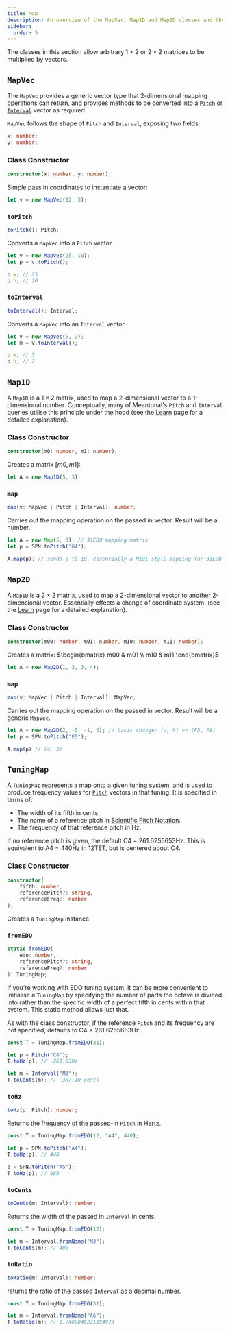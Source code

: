 ```yaml
---
title: Map
description: An overview of the MapVec, Map1D and Map2D classes and their associated methods methods.
sidebar:
  order: 5
---
```


The classes in this section allow arbitrary $1\times2$ or $2\times2$ matrices to be multiplied by vectors.

## `MapVec`

The `MapVec` provides a generic vector type that 2-dimensional mapping operations can return, and provides methods to be converted into a [`Pitch`](/js/pitch) or [`Interval`](/js/pitch) vector as required.

`MapVec` follows the shape of `Pitch` and `Interval`, exposing two fields:

```ts
x: number;
y: number;
```

### Class Constructor

```ts
constructor(x: number, y: number);
```

Simple pass in coordinates to instantiate a vector:

```ts
let v = new MapVec(12, 5);
```

### `toPitch`

```ts
toPitch(): Pitch;
```

Converts a `MapVec` into a `Pitch` vector.

```ts
let v = new MapVec(25, 10);
let p = v.toPitch();

p.w; // 25
p.h; // 10
```

### `toInterval`

```ts
toInterval(): Interval;
```

Converts a `MapVec` into an `Interval` vector.

```ts
let v = new MapVec(5, 2);
let m = v.toInterval();

p.w; // 5
p.h; // 2
```

## `Map1D`

A `Map1D` is a $1\times2$ matrix, used to map a 2-dimensional vector to a 1-dimensional number. Conceptually, many of Meantonal's `Pitch` and `Interval` queries utilise this principle under the hood (see the [Learn](/learn/maps) page for a detailed explanation).

### Class Constructor

```ts
constructor(m0: number, m1: number);
```

Creates a matrix $[m0, m1]$:

```ts
let A = new Map1D(5, 3);
```

### `map`

```ts
map(v: MapVec | Pitch | Interval): number;
```

Carries out the mapping operation on the passed in vector. Result will be a number.

```ts
let A = new Map(5, 3); // 31EDO mapping matrix
let p = SPN.toPitch("G4");

A.map(p); // sends p to 18, essentially a MIDI style mapping for 31EDO
```

## `Map2D`

A `Map1D` is a $2\times2$ matrix, used to map a 2-dimensional vector to another 2-dimensional vector. Essentially effects a change of coordinate system: (see the [Learn](/learn/maps) page for a detailed explanation).

### Class Constructor

```ts
constructor(m00: number, m01: number, m10: number, m11: number);
```

Creates a matrix: $\begin{bmatrix} m00 & m01 \\ m10 & m11 \end{bmatrix}$

```ts
let A = new Map2D(1, 2, 3, 4);
```

### `map`

```ts
map(v: MapVec | Pitch | Interval): MapVec;
```

Carries out the mapping operation on the passed in vector. Result will be a generic `MapVec`.

```ts
let A = new Map2D(2, -5, -1, 3); // basis change: (w, h) => (P5, P8)
let p = SPN.toPitch("E5");

A.map(p) // (4, 3)
```

## `TuningMap`

A `TuningMap` represents a map onto a given tuning system, and is used to produce frequency values for [`Pitch`](/js/pitch) vectors in that tuning. It is specified in terms of:
- The width of its fifth in cents:
- The name of a reference pitch in [Scientific Pitch Notation](https://en.wikipedia.org/wiki/Scientific_pitch_notation).
- The frequency of that reference pitch in Hz.

If no reference pitch is given, the default C4 = 261.6255653Hz. This is equivalent to A4 = 440Hz in 12TET, but is centered about C4.

### Class Constructor

```ts
constructor(
    fifth: number,
    referencePitch?: string,
    referenceFreq?: number
);
```

Creates a `TuningMap` instance.

### `fromEDO`

```ts
static fromEDO(
    edo: number,
    referencePitch?: string,
    referenceFreq?: number
): TuningMap;
```

If you're working with EDO tuning system, it can be more convenient to initialise a `TuningMap` by specifying the number of parts the octave is divided into rather than the specific width of a perfect fifth in cents within that system. This static method allows just that.

As with the class constructor, if the reference `Pitch` and its frequency are not specified, defaults to C4 = 261.6255653Hz.

```ts
const T = TuningMap.fromEDO(31);

let p = Pitch("C4");
T.toHz(p); // ~261.63Hz

let m = Interval("M3");
T.toCents(m); // ~387.10 cents
```

### `toHz`

```ts
toHz(p: Pitch): number;
```

Returns the frequency of the passed-in `Pitch` in Hertz.

```ts
const T = TuningMap.fromEDO(12, "A4", 440);

let p = SPN.toPitch("A4");
T.toHz(p); // 440

p = SPN.toPitch("A5");
T.toHz(p); // 880
```

### `toCents`

```ts
toCents(m: Interval): number;
```

Returns the width of the passed in `Interval` in cents.

```ts
const T = TuningMap.fromEDO(12);

let m = Interval.fromName("M3");
T.toCents(m); // 400
```

### `toRatio`

```ts
toRatio(m: Interval): number;
```

returns the ratio of the passed `Interval` as a decimal number.

```ts
const T = TuningMap.fromEDO(31);

let m = Interval.fromName("A6");
T.toRatio(m); // 1.7489046221194973
```
